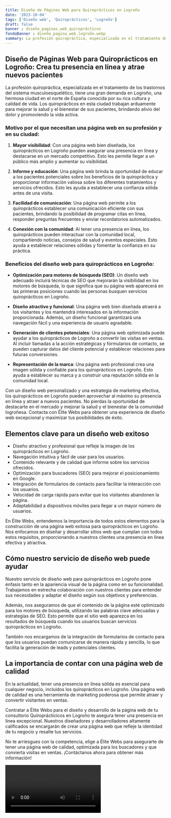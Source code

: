 ```yaml
---
title: Diseño de Páginas Web para Quiroprácticos en Logroño
date: '2023-10-04'
tags: ['Diseño web', 'Quiroprácticos', 'Logroño']
draft: false
banner : diseño_paginas_web_quiroprácticos
fondoBanner : diseño_pagina_web_logroño.webp
summary: La profesión quiropráctica, especializada en el tratamiento de los trastornos del sistema musculoesquelético, tiene una gran demanda en Logroño, una hermosa ciudad en el norte de España conocida por su rica cultura y calidad de vida. Los quiroprácticos en esta ciudad trabajan arduamente para mejorar la salud y el bienestar de sus pacientes, brindando alivio del dolor y promoviendo la vida activa. 
---
```


## Diseño de Páginas Web para Quiroprácticos en Logroño: Crea tu presencia en línea y atrae nuevos pacientes

La profesión quiropráctica, especializada en el tratamiento de los trastornos del sistema musculoesquelético, tiene una gran demanda en Logroño, una hermosa ciudad en el norte de España conocida por su rica cultura y calidad de vida. Los quiroprácticos en esta ciudad trabajan arduamente para mejorar la salud y el bienestar de sus pacientes, brindando alivio del dolor y promoviendo la vida activa. 

### Motivo por el que necesitan una página web en su profesión y en su ciudad:

1. **Mayor visibilidad**: Con una página web bien diseñada, los quiroprácticos en Logroño pueden asegurar una presencia en línea y destacarse en un mercado competitivo. Esto les permite llegar a un público más amplio y aumentar su visibilidad.

2. **Informe y educación**: Una página web brinda la oportunidad de educar a los pacientes potenciales sobre los beneficios de la quiropráctica y proporcionar información valiosa sobre los diferentes tratamientos y servicios ofrecidos. Esto les ayuda a establecer una confianza sólida antes de una visita.

3. **Facilidad de comunicación**: Una página web permite a los quiroprácticos establecer una comunicación eficiente con sus pacientes, brindando la posibilidad de programar citas en línea, responder preguntas frecuentes y enviar recordatorios automatizados.

4. **Conexión con la comunidad**: Al tener una presencia en línea, los quiroprácticos pueden interactuar con la comunidad local, compartiendo noticias, consejos de salud y eventos especiales. Esto ayuda a establecer relaciones sólidas y fomentar la confianza en su práctica.

### Beneficios del diseño web para quiroprácticos en Logroño:

- **Optimización para motores de búsqueda (SEO)**: Un diseño web adecuado incluirá técnicas de SEO que mejorarán la visibilidad en los motores de búsqueda, lo que significa que su página web aparecerá en las primeras posiciones cuando las personas busquen servicios quiroprácticos en Logroño.

- **Diseño atractivo y funcional**: Una página web bien diseñada atraerá a los visitantes y los mantendrá interesados en la información proporcionada. Además, un diseño funcional garantizará una navegación fácil y una experiencia de usuario agradable.

- **Generación de clientes potenciales**: Una página web optimizada puede ayudar a los quiroprácticos de Logroño a convertir las visitas en ventas. Al incluir llamadas a la acción estratégicas y formularios de contacto, se pueden capturar datos del cliente potencial y establecer relaciones para futuras conversiones.

- **Representación de la marca**: Una página web profesional crea una imagen sólida y confiable para los quiroprácticos en Logroño. Esto ayuda a establecer su marca y a construir una reputación sólida en la comunidad local.

Con un diseño web personalizado y una estrategia de marketing efectiva, los quiroprácticos en Logroño pueden aprovechar al máximo su presencia en línea y atraer a nuevos pacientes. No pierdas la oportunidad de destacarte en el mercado y mejorar la salud y el bienestar de la comunidad logroñesa. Contacta con Élite Webs para obtener una experiencia de diseño web excepcional y maximizar tus posibilidades de éxito.

<GifSeo />

<Cta />

## Elementos clave para un diseño web exitoso

- Diseño atractivo y profesional que refleje la imagen de los quiroprácticos en Logroño.
- Navegación intuitiva y fácil de usar para los usuarios.
- Contenido relevante y de calidad que informe sobre los servicios ofrecidos.
- Optimización para buscadores (SEO) para mejorar el posicionamiento en Google.
- Integración de formularios de contacto para facilitar la interacción con los usuarios.
- Velocidad de carga rápida para evitar que los visitantes abandonen la página.
- Adaptabilidad a dispositivos móviles para llegar a un mayor número de usuarios.

En Élite Webs, entendemos la importancia de todos estos elementos para la construcción de una página web exitosa para quiroprácticos en Logroño. Nos enfocamos en diseñar y desarrollar sitios web que cumplan con todos estos requisitos, proporcionando a nuestros clientes una presencia en línea efectiva y atractiva.

## Cómo nuestro servicio de diseño web puede ayudar

Nuestro servicio de diseño web para quiroprácticos en Logroño pone énfasis tanto en la apariencia visual de la página como en su funcionalidad. Trabajamos en estrecha colaboración con nuestros clientes para entender sus necesidades y adaptar el diseño según sus objetivos y preferencias. 

Además, nos aseguramos de que el contenido de la página esté optimizado para los motores de búsqueda, utilizando las palabras clave adecuadas y estrategias de SEO. Esto permite que el sitio web aparezca en los resultados de búsqueda cuando los usuarios buscan servicios quiroprácticos en Logroño.

También nos encargamos de la integración de formularios de contacto para que los usuarios puedan comunicarse de manera rápida y sencilla, lo que facilita la generación de leads y potenciales clientes.

## La importancia de contar con una página web de calidad

En la actualidad, tener una presencia en línea sólida es esencial para cualquier negocio, incluidos los quiroprácticos en Logroño. Una página web de calidad es una herramienta de marketing poderosa que permite atraer y convertir visitantes en ventas.

Contratar a Élite Webs para el diseño y desarrollo de la página web de tu consultorio Quiroprácticicos en Logroño te asegura tener una presencia en línea excepcional. Nuestros diseñadores y desarrolladores altamente calificados se encargarán de crear una página web que refleje la identidad de tu negocio y resalte tus servicios.

No te arriesgues con la competencia, elige a Élite Webs para asegurarte de tener una página web de calidad, optimizada para los buscadores y que convierta visitas en ventas. ¡Contáctanos ahora para obtener más información!

<Video />

<CtaBot job='Quiroprácticos' city='Logroño'/>

<Gmaps query='Logroño+españa+maps' />